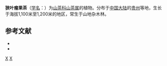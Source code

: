 {{Speciesbox 
| taxon = Camellia neriifolia
| authority = Chang
}}

'''狭叶瘤果茶'''（[[学名|学名]]：{{lang|la|''Camellia neriifolia''}}）为[[山茶科|山茶科]][[山茶属|山茶属]]的植物。分布于[[中国大陆|中国大陆]]的[[贵州|贵州]]等地，生长于海拔1,100米至1,200米的地区，常生于山地杂木林。

== 参考文献 ==
<div class="references-small">
* {{CPNI| zh=狭叶瘤果茶 | id=003-10093 | binomial=Camellia neriifolia | authority=H. T. Chang | var= | accessdate=2013-01-18}}
* {{cite web| url =http://www.bioinfo.cn/db05/KmzwSpecies.php?action=view&id=28886| title =狭叶廇果茶| work =《中国高等植物数据库全库》| publisher =中国科学院微生物研究所| author =昆明植物研究所| accessdate =2009-02-26| deadurl =yes| archiveurl =https://web.archive.org/web/20160305093117/http://www.bioinfo.cn/db05/KmzwSpecies.php?action=view&id=28886| archivedate =2016-03-05}}
</div>
{{Taxonbar|from=Q15232675}}

[[Category:山茶属|X]]
[[Category:贵州植物|X]]
